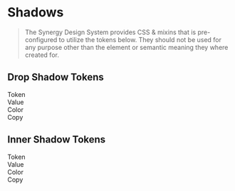 
<Meta title="Docs/Developers/Tokens/Shadow"/>

# Shadows

> The Synergy Design System provides CSS & mixins that is pre-configured to utilize the tokens below. They should not be used for any purpose other than the element or semantic meaning they where created for.

## Drop Shadow Tokens

<div className="table token margin-top">
  <div>
    <div>Token</div>
    <div>Value</div>
    <div>Color</div>
    <div>Copy</div>
  </div>
  <TokenList tokens={theme.semantic['drop-shadow']} prefix="--sds-semantic-drop-shadow"></TokenList>
</div>

## Inner Shadow Tokens

<div className="table token margin-top">
  <div>
    <div>Token</div>
    <div>Value</div>
    <div>Color</div>
    <div>Copy</div>
  </div>
  <TokenList tokens={theme.semantic['inner-shadow']} prefix="--sds-semantic-inner-shadow"></TokenList>
</div>